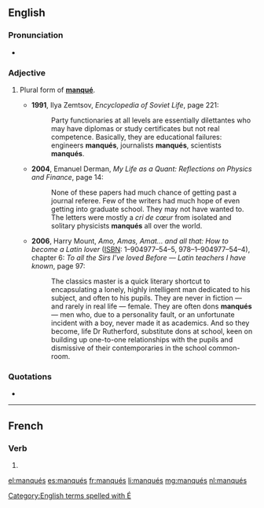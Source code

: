 {{also|manques}}
==English==

===Pronunciation===
* {{a|French}} {{IPA|/mɑ̃ke/|lang=en}}

===Adjective===
{{en-adj|-}}

# {{context|postpositive|lang=en}} Plural form of '''[[manqué#English|manqué]]'''.
#* '''1991''', Ilya Zemtsov, ''Encyclopedia of Soviet Life'', page 221:
#*: Party functionaries at all levels are essentially dilettantes who may have diplomas or study certificates but not real competence. Basically, they are educational failures: engineers '''manqués''', journalists '''manqués''',<!-- In the source text, this word was hyphenated thus: [man-qués] due to line justification. --> scientists '''manqués'''.
#* '''2004''', Emanuel Derman, ''My Life as a Quant: Reflections on Physics and Finance'', page 14:
#*: None of these papers had much chance of getting past a journal referee. Few of the writers had much hope of even getting into graduate school. They may not have wanted to. The letters were mostly a ''cri de cœur'' from isolated and solitary physicists '''manqués''' all over the world.
#* '''2006''', Harry Mount, ''Amo, Amas, Amat... and all that: How to become a Latin lover'' ([[ISBN]]: 1–904977–54–5, 978–1–904977–54–4), chapter 6: ''To all the Sirs I’ve loved Before — Latin teachers I have known'', page 97:
#*: The classics master is a quick literary shortcut to encapsulating a lonely, highly intelligent man dedicated to his subject, and often to his pupils. They are never in fiction — and rarely in real life — female. They are often dons '''manqués''' — men who, due to a personality fault, or an unfortunate incident with a boy, never made it as academics. And so they become, life Dr Rutherford, substitute dons at school, keen on building up one-to-one relationships with the pupils and dismissive of their contemporaries in the school common-room.

===Quotations===
* {{seeCites}}

[[Category:English terms spelled with É]]
----

==French==

===Verb===
{{head|fr}} {{g|m-p}}

# {{masculine plural past participle of|manquer|lang=fr|sort=manques}}

[[el:manqués]]
[[es:manqués]]
[[fr:manqués]]
[[li:manqués]]
[[mg:manqués]]
[[nl:manqués]]